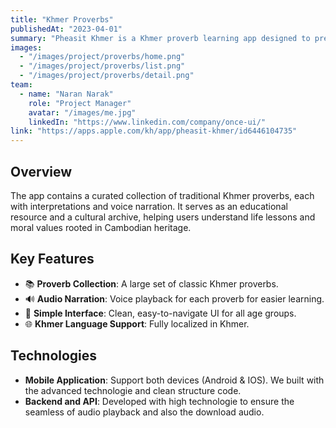 ---
title: "Khmer Proverbs"
publishedAt: "2023-04-01"
summary: "Pheasit Khmer is a Khmer proverb learning app designed to preserve Cambodian culture and educate users—especially youth—through meaningful traditional sayings. It offers both visual and audio formats for better understanding and accessibility."
images:
  - "/images/project/proverbs/home.png"
  - "/images/project/proverbs/list.png"
  - "/images/project/proverbs/detail.png"
team:
  - name: "Naran Narak"
    role: "Project Manager"
    avatar: "/images/me.jpg"
    linkedIn: "https://www.linkedin.com/company/once-ui/"
link: "https://apps.apple.com/kh/app/pheasit-khmer/id6446104735"
---

## Overview

The app contains a curated collection of traditional Khmer proverbs, each with interpretations and voice narration. It serves as an educational resource and a cultural archive, helping users understand life lessons and moral values rooted in Cambodian heritage.

## Key Features

- 📚 **Proverb Collection**: A large set of classic Khmer proverbs.
- 🔊 **Audio Narration**: Voice playback for each proverb for easier learning.
- 🎨 **Simple Interface**: Clean, easy-to-navigate UI for all age groups.
- 🌐 **Khmer Language Support**: Fully localized in Khmer.

## Technologies

- **Mobile Application**: Support both devices (Android & IOS). We built with the advanced technologie and clean structure code.
- **Backend and API**: Developed with high technologie to ensure the seamless of audio playback and also the download audio.
